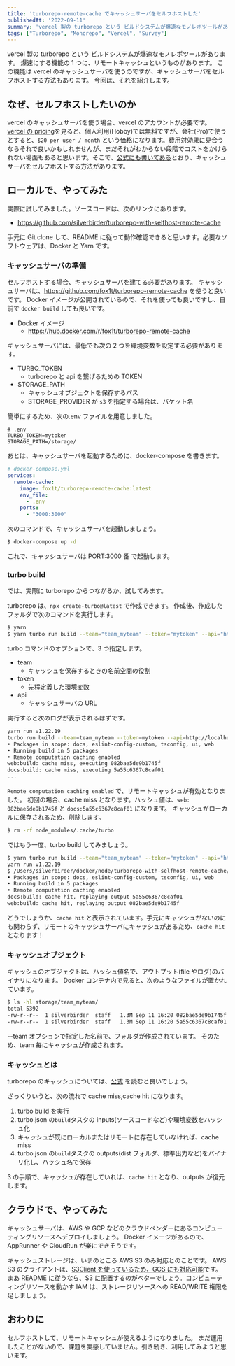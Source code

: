 ```yaml
---
title: 'turborepo-remote-cache でキャッシュサーバをセルフホストした'
publishedAt: '2022-09-11'
summary: 'vercel 製の turborepo という ビルドシステムが爆速なモノレポツールがあります。爆速にする機能の 1 つに、リモートキャッシュというものがあります。この機能は vercel のキャッシュサーバを使うのですが、キャッシュサーバをセルフホストする方法もあります。今回は、それを紹介します。'
tags: ["Turborepo", "Monorepo", "Vercel", "Survey"]
---
```


vercel 製の turborepo という ビルドシステムが爆速なモノレポツールがあります。
爆速にする機能の 1 つに、リモートキャッシュというものがあります。
この機能は vercel のキャッシュサーバを使うのですが、キャッシュサーバをセルフホストする方法もあります。
今回は、それを紹介します。

## なぜ、セルフホストしたいのか

vercel のキャッシュサーバを使う場合、vercel のアカウントが必要です。
[vercel の pricing](https://vercel.com/pricing)を見ると、個人利用(Hobby)では無料ですが、会社(Pro)で使うとすると、`$20 per user / month` という価格になります。費用対効果に見合うならそれで良いかもしれませんが、まだそれがわからない段階でコストをかけられない場面もあると思います。そこで、[公式にも書いてある](https://turborepo.org/docs/core-concepts/remote-caching#custom-remote-caches)とおり、キャッシュサーバをセルフホストする方法があります。

## ローカルで、やってみた

実際に試してみました。ソースコードは、次のリンクにあります。

- https://github.com/silverbirder/turborepo-with-selfhost-remote-cache

手元に Git clone して、README に従って動作確認できると思います。必要なソフトウェアは、Docker と Yarn です。

### キャッシュサーバの準備

セルフホストする場合、キャッシュサーバを建てる必要があります。
キャッシュサーバは、https://github.com/fox1t/turborepo-remote-cache を使うと良いです。
Docker イメージが公開されているので、それを使っても良いですし、自前で `docker build` しても良いです。

- Docker イメージ
  - https://hub.docker.com/r/fox1t/turborepo-remote-cache

キャッシュサーバには、最低でも次の 2 つを環境変数を設定する必要があります。

- TURBO_TOKEN
  - turborepo と api を繋げるための TOKEN
- STORAGE_PATH
  - キャッシュオブジェクトを保存するパス
  - STORAGE_PROVIDER が `s3` を指定する場合は、バケット名

簡単にするため、次の.env ファイルを用意しました。

```
# .env
TURBO_TOKEN=mytoken
STORAGE_PATH=/storage/
```

あとは、キャッシュサーバを起動するために、docker-compose を書きます。

```yml
# docker-compose.yml
services:
  remote-cache:
    image: fox1t/turborepo-remote-cache:latest
    env_file:
      - .env
    ports:
      - "3000:3000"
```

次のコマンドで、キャッシュサーバを起動しましょう。

```bash
$ docker-compose up -d
```

これで、キャッシュサーバは PORT:3000 番 で起動します。

### turbo build

では、実際に turborepo からつながるか、試してみます。

turborepo は、`npx create-turbo@latest` で作成できます。
作成後、作成したフォルダで次のコマンドを実行します。

```bash
$ yarn
$ yarn turbo run build --team="team_myteam" --token="mytoken" --api="http://localhost:3000"
```

turbo コマンドのオプションで、3 つ指定します。

- team
  - キャッシュを保存するときの名前空間の役割
- token
  - 先程定義した環境変数
- api
  - キャッシュサーバの URL

実行すると次のログが表示されるはずです。

```bash
yarn run v1.22.19
turbo run build --team=team_myteam --token=mytoken --api=http://localhost:3000
• Packages in scope: docs, eslint-config-custom, tsconfig, ui, web
• Running build in 5 packages
• Remote computation caching enabled
web:build: cache miss, executing 082bae5de9b1745f
docs:build: cache miss, executing 5a55c6367c8caf01
...
```

`Remote computation caching enabled` で、リモートキャッシュが有効となりました。
初回の場合、cache miss となります。ハッシュ値は、`web: 082bae5de9b1745f` と `docs:5a55c6367c8caf01` になります。
キャッシュがローカルに保存されるため、削除します。

```bash
$ rm -rf node_modules/.cache/turbo
```

ではもう一度、turbo build してみましょう。

```bash
$ yarn turbo run build --team="team_myteam" --token="mytoken" --api="http://localhost:3000"
yarn run v1.22.19
$ /Users/silverbirder/docker/node/turborepo-with-selfhost-remote-cache/node_modules/.bin/turbo run build --team=team_myteam --token=mytoken --api=http://localhost:3000
• Packages in scope: docs, eslint-config-custom, tsconfig, ui, web
• Running build in 5 packages
• Remote computation caching enabled
docs:build: cache hit, replaying output 5a55c6367c8caf01
web:build: cache hit, replaying output 082bae5de9b1745f
```

どうでしょうか、`cache hit` と表示されています。手元にキャッシュがないのにも関わらず、リモートのキャッシュサーバにキャッシュがあるため、`cache hit` となります！

### キャッシュオブジェクト

キャッシュのオブジェクトは、ハッシュ値名で、アウトプット(file やログ)のバイナリになります。
Docker コンテナ内で見ると、次のようなファイルが置かれています。

```bash
$ ls -hl storage/team_myteam/
total 5392
-rw-r--r--  1 silverbirder  staff   1.3M Sep 11 16:20 082bae5de9b1745f
-rw-r--r--  1 silverbirder  staff   1.3M Sep 11 16:20 5a55c6367c8caf01
```

--team オプションで指定した名前で、フォルダが作成されています。
そのため、team 毎にキャッシュが作成されます。

### キャッシュとは

turborepo のキャッシュについては、[公式](https://turborepo.org/docs/core-concepts/caching) を読むと良いでしょう。

ざっくりいうと、次の流れで cache miss,cache hit になります。

1. turbo build を実行
2. turbo.json の`build`タスクの inputs(ソースコードなど)や環境変数をハッシュ化
3. キャッシュが既にローカルまたはリモートに存在していなければ、cache miss
4. turbo.json の`build`タスクの outputs(dist フォルダ、標準出力など)をバイナリ化し、ハッシュ名で保存

3 の手順で、キャッシュが存在していれば、`cache hit` となり、outputs が復元します。

## クラウドで、やってみた

キャッシュサーバは、AWS や GCP などのクラウドベンダーにあるコンピューティングリソースへデプロイしましょう。
Docker イメージがあるので、AppRunner や CloudRun が楽にできそうです。

キャッシュストレージは、いまのところ AWS S3 のみ対応とのことです。
AWS S3 のクライアントは、[S3Client を使っているため、GCS にも対応可能](https://zenn.dev/mizchi/articles/s3-compatible-client)です。まあ README に従うなら、S3 に配置するのがベターでしょう。コンピューティングリソースを動かす IAM は、ストレージリソースへの READ/WRITE 権限を足しましょう。

## おわりに

セルフホストして、リモートキャッシュが使えるようになりました。
まだ運用したことがないので、課題を実感していません。引き続き、利用してみようと思います。
